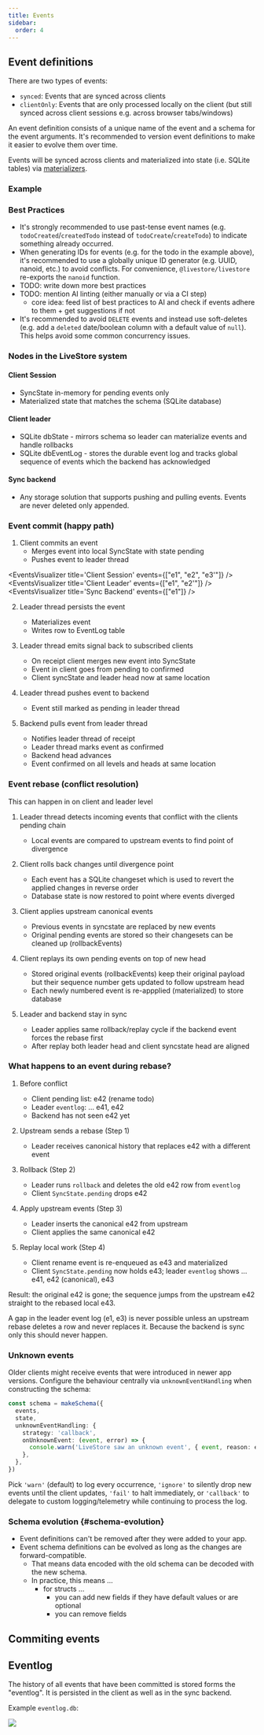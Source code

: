 ```yaml
---
title: Events
sidebar:
  order: 4
---
```



## Event definitions

There are two types of events:

- `synced`: Events that are synced across clients
- `clientOnly`: Events that are only processed locally on the client (but still synced across client sessions e.g. across browser tabs/windows)

An event definition consists of a unique name of the event and a schema for the event arguments. It's recommended to version event definitions to make it easier to evolve them over time.

Events will be synced across clients and materialized into state (i.e. SQLite tables) via [materializers](/reference/state/materializers).

### Example

<EventSchemaSnippet />

### Best Practices

- It's strongly recommended to use past-tense event names (e.g. `todoCreated`/`createdTodo` instead of `todoCreate`/`createTodo`) to indicate something already occurred.
- When generating IDs for events (e.g. for the todo in the example above), it's recommended to use a globally unique ID generator (e.g. UUID, nanoid, etc.) to avoid conflicts. For convenience, `@livestore/livestore` re-exports the `nanoid` function.
- TODO: write down more best practices
- TODO: mention AI linting (either manually or via a CI step)
  - core idea: feed list of best practices to AI and check if events adhere to them + get suggestions if not
- It's recommended to avoid `DELETE` events and instead use soft-deletes (e.g. add a `deleted` date/boolean column with a default value of `null`). This helps avoid some common concurrency issues.

### Nodes in the LiveStore system

#### Client Session
- SyncState in-memory for pending events only
- Materialized state that matches the schema (SQLite database)

#### Client leader
- SQLite dbState - mirrors schema so leader can materialize events and handle rollbacks
- SQLite dbEventLog - stores the durable event log and tracks global sequence of events which the backend has acknowledged

#### Sync backend
- Any storage solution that supports pushing and pulling events. Events are never deleted only appended.

### Event commit (happy path)

1. Client commits an event
    - Merges event into local SyncState with state pending
    - Pushes event to leader thread

<EventsVisualizer title='Client Session' events={["e1", "e2", "e3'"]} />
<EventsVisualizer title='Client Leader' events={["e1", "e2'"]} />
<EventsVisualizer title='Sync Backend' events={["e1"]} />

2. Leader thread persists the event
    - Materializes event
    - Writes row to EventLog table

3. Leader thread emits signal back to subscribed clients
    - On receipt client merges new event into SyncState
    - Event in client goes from pending to confirmed
    - Client syncState and leader head now at same location

4. Leader thread pushes event to backend
    - Event still marked as pending in leader thread

6. Backend pulls event from leader thread
    - Notifies leader thread of receipt
    - Leader thread marks event as confirmed
    - Backend head advances
    - Event confirmed on all levels and heads at same location

### Event rebase (conflict resolution)

This can happen in on client and leader level

1. Leader thread detects incoming events that conflict with the clients pending chain
    - Local events are compared to upstream events to find point of divergence

2. Client rolls back changes until divergence point
    - Each event has a SQLite changeset which is used to revert the applied changes in reverse order
    - Database state is now restored to point where events diverged

3. Client applies upstream canonical events
    - Previous events in syncstate are replaced by new events
    - Original pending events are stored so their changesets can be cleaned up (rollbackEvents)

4. Client replays its own pending events on top of new head
    - Stored original events (rollbackEvents) keep their original payload but their sequence number gets updated to follow upstream head
    - Each newly numbered event is re-appplied (materialized) to store database

5. Leader and backend stay in sync
    - Leader applies same rollback/replay cycle if the backend event forces the rebase first
    - After replay both leader head and client syncstate head are aligned

### What happens to an event during rebase?

1. Before conflict
    - Client pending list: e42 (rename todo)
    - Leader `eventlog`: … e41, e42
    - Backend has not seen e42 yet

2. Upstream sends a rebase (Step 1)
    - Leader receives canonical history that replaces e42 with a different event

3. Rollback (Step 2)
    - Leader runs `rollback` and deletes the old e42 row from `eventlog`
    - Client `SyncState.pending` drops e42

4. Apply upstream events (Step 3)
    - Leader inserts the canonical e42 from upstream
    - Client applies the same canonical e42

5. Replay local work (Step 4)
    - Client rename event is re-enqueued as e43 and materialized
    - Client `SyncState.pending` now holds e43; leader `eventlog` shows … e41, e42 (canonical), e43

Result: the original e42 is gone; the sequence jumps from the upstream e42 straight to the rebased local e43.

A gap in the leader event log (e1, e3) is never possible unless an upstream rebase deletes a row and never replaces it. Because the backend is sync only this should never happen.

### Unknown events

Older clients might receive events that were introduced in newer app versions. Configure the behaviour centrally via `unknownEventHandling` when constructing the schema:

```ts
const schema = makeSchema({
  events,
  state,
  unknownEventHandling: {
    strategy: 'callback',
    onUnknownEvent: (event, error) => {
      console.warn('LiveStore saw an unknown event', { event, reason: error.reason })
    },
  },
})
```

Pick `'warn'` (default) to log every occurrence, `'ignore'` to silently drop new events until the client updates, `'fail'` to halt immediately, or `'callback'` to delegate to custom logging/telemetry while continuing to process the log.

### Schema evolution \{#schema-evolution\}

- Event definitions can't be removed after they were added to your app.
- Event schema definitions can be evolved as long as the changes are forward-compatible.
  - That means data encoded with the old schema can be decoded with the new schema.
  - In practice, this means ...
    - for structs ...
      - you can add new fields if they have default values or are optional
      - you can remove fields

## Commiting events

<CommitEventSnippet />

## Eventlog

The history of all events that have been committed is stored forms the "eventlog". It is persisted in the client as well as in the sync backend.

Example `eventlog.db`:

![](https://share.cleanshot.com/R6ny879w+)
